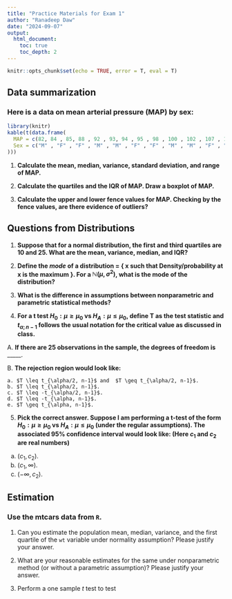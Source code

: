 ```yaml
---
title: "Practice Materials for Exam 1"
author: "Ranadeep Daw"
date: "2024-09-07"
output: 
  html_document:
    toc: true
    toc_depth: 2
---
```


```r
knitr::opts_chunk$set(echo = TRUE, error = T, eval = T)
```

## Data summarization

### Here is a data on mean arterial pressure (MAP) by sex:

```r
library(knitr)
kable(t(data.frame(
  MAP = c(82, 84 , 85, 88 , 92 , 93, 94 , 95 , 98 , 100 , 102 , 107 , 110 , 116 , 116),
  Sex = c("M" , "F" , "F" , "M" , "M" , "F" , "F" , "M" , "M" , "F" , "M" , "F" , "M" , "F" , "M" )
)))
```

1. **Calculate the mean, median, variance, standard deviation, and range of MAP.**

2. **Calculate the quartiles and the IQR of MAP. Draw a boxplot of MAP.**



3. **Calculate the upper and lower fence values for MAP. Checking by the fence values, are there evidence of outliers?**


## Questions from Distributions

1. **Suppose that for a normal distribution, the first and third quartiles are $10$ and $25$. What are the mean, variance, median, and IQR?**

2. **Define the *mode* of a distribution = $\{$ x such that Density/probability at x is the maximum $\}$. For a $\mathbb{N}(\mu, \sigma^2)$, what is the mode of the distribution?**

3. **What is the difference in assumptions between nonparametric and parametric statistical methods?**

4. **For a t test $H_0: \mu \geq \mu_0$ vs $H_A: \mu \leq \mu_0$, define T as the test statistic and $t_{\alpha; n-1}$ follows the usual notation for the critical value as discussed in class.** 

  
    
  A. **If there are $25$ observations in the sample, the degrees of freedom is** _____.
  
  B. **The rejection region would look like:**

    a. $T \leq t_{\alpha/2, n-1}$ and  $T \geq t_{\alpha/2, n-1}$. 
    b. $T \leq t_{\alpha/2, n-1}$.
    c. $T \leq -t_{\alpha/2, n-1}$.
    d. $T \leq -t_{\alpha, n-1}$.
    e. $T \geq t_{\alpha, n-1}$.


5. **Pick the correct answer. Suppose I am performing a t-test of the form $H_0: \mu \geq \mu_0$ vs $H_A: \mu \leq \mu_0$ (under the regular assumptions). The associated $95\%$ confidence interval would look like: (Here $c_1$ and $c_2$ are real numbers)**
  
  a. $(c_1, c_2)$.
  b. $(c_1, \infty)$.
  c. $(-\infty, c_2)$.
  


## Estimation

### Use the mtcars data from $\texttt{R}$. 


1. Can you estimate the population mean, median, variance, and the first quartile of the $\texttt{wt}$ variable under normality assumption? Please justify your answer.

2. What are your reasonable estimates for the same under nonparametric method (or without a parametric assumption)? Please justify your answer.

3. Perform a one sample $t$ test to test
